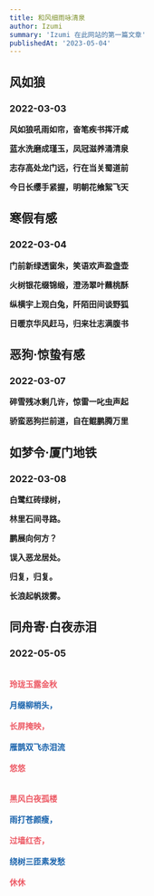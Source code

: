 ```yaml
---
title: 和风细雨咏清泉
author: Izumi
summary: 'Izumi 在此网站的第一篇文章'
publishedAt: '2023-05-04'
---
```



## 风如狼

### 2022-03-03

**风如狼吼雨如帘，奋笔疾书挥汗咸**

**蓝水洗磨成瑾玉，凤冠滋养涌清泉**

**志存高处龙门远，行在当关蜀道前**

**今日长缨手紧握，明朝花飨絮飞天**

## 寒假有感

### 2022-03-04

**门前新绿透窗朱，笑语欢声盈盏壶**

**火树银花缀锦缎，澄汤翠叶蘸桃酥**

**纵横宇上观白兔，阡陌田间谈野狐**

**日暖京华风赶马，归来壮志满腹书**

## 恶狗·惊蛰有感

### 2022-03-07

**碎雪残冰剩几许，惊雷一叱虫声起**

**骄蛮恶狗拦前道，自在鲲鹏腾万里**

## 如梦令·厦门地铁

### 2022-03-08

**白鹭红砖绿树，**

**林里石间寻路。**

**鹏展向何方？**

**误入恶龙居处。**

**归复，归复。**

**长浪起帆拨雾。**

## 同舟寄·白夜赤泪

### 2022-05-05

<br/>
  <font color="#ed5a65"><b>玲珑玉露金秋</b></font><br/><br/>
  <font color="#1661ab"><b>月缀柳梢头，</b></font><br/><br/>
  <font color="#ed5a65"><b>长屏掩映，</b></font><br/><br/>
  <font color="#1661ab"><b>雁鹊双飞赤泪流</b></font><br/><br/>
  <font color="#ed5a65"><b>悠悠</b></font><br/><br/><br/>
  <font color="#ed5a65"><b>黑风白夜孤楼</b></font><br/><br/>
  <font color="#1661ab"><b>雨打苍颜瘦，</b></font><br/><br/>
  <font color="#ed5a65"><b>过墙红杏，</b></font><br/><br/>
  <font color="#1661ab"><b>绕树三匝素发愁</b></font><br/><br/>
  <font color="#ed5a65"><b>休休</b></font>
<br/>
